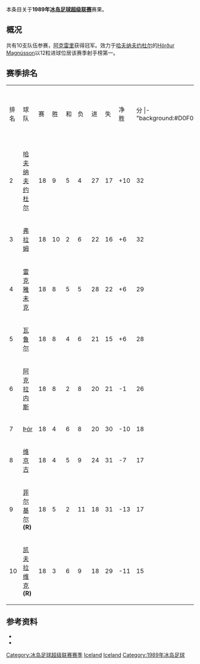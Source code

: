 本条目关于'''1989年[[冰岛足球超级联赛|冰岛足球超级联赛]]'''赛果。

==概况==
共有10支队伍参赛，[[阿克雷里竞技俱乐部|阿克雷里]]获得冠军。效力于[[哈夫纳夫约杜尔体操俱乐部|哈夫纳夫约杜尔]]的[[Hörður_Magnússon|Hörður Magnússon]]以12粒进球位居该赛季射手榜第一。

==赛季排名==
{| class="wikitable" style="text-align: center;"
|排名||球队||赛||胜||和||负||进||失||净胜||分
|-"background:#D0F0C0;"
|1||[[阿克雷里竞技俱乐部|阿克雷里]] '''(C)'''||18||9||7||2||29||15||+14||34
|-
|2||[[哈夫纳夫约杜尔体操俱乐部|哈夫纳夫约杜尔]]||18||9||5||4||27||17||+10||32
|-
|3||[[弗拉姆足球俱乐部|弗拉姆]]||18||10||2||6||22||16||+6||32
|-
|4||[[雷克雅未克足球俱乐部|雷克雅未克]]||18||8||5||5||28||22||+6||29
|-
|5||[[瓦鲁尔足球俱乐部|瓦鲁尔]]||18||8||4||6||21||15||+6||28
|-
|6||[[阿克拉内斯竞技俱乐部|阿克拉内斯]]||18||8||2||8||20||21||-1||26
|-
|7||[[Þór_Akureyri|Þór]]||18||4||6||8||20||30||-10||18
|-
|8||[[维京古雷克雅维克足球会|维京古]]||18||4||5||9||24||31||-7||17
|-
|9||[[菲尔基尔足球俱乐部|菲尔基尔]] '''(R)'''||18||5||2||11||18||31||-13||17
|-
|10||[[凯夫拉维克足球俱乐部|凯夫拉维克]] '''(R)'''||18||3||6||9||18||29||-11||15
|}

==参考资料==
* {{cite web |title=Iceland Final League Tables 1912-1998 |url=http://www.rsssf.com/tablesi/ijshist.html |publisher=[[RSSSF|RSSSF]] |accessdate=2018-06-18 |archive-date=2019-12-25 |archive-url=https://web.archive.org/web/20191225230011/http://rsssf.com/tablesi/ijshist.html |dead-url=no }}
* {{cite web |title=Iceland - Topscorers |url=http://www.rsssf.com/tablesi/ijstops.html |website=www.rsssf.com |publisher=[[RSSSF|RSSSF]] |accessdate=2018-06-18 |archive-date=2019-04-07 |archive-url=https://web.archive.org/web/20190407162501/http://www.rsssf.com/tablesi/ijstops.html |dead-url=no }}

{{冰岛足球超级联赛赛季}}
{{1988–89 in European football (UEFA)}}
{{1989–90 in European Football (UEFA)}}


[[Category:冰岛足球超级联赛赛季|Category:冰岛足球超级联赛赛季]]
[[Category:1988年至1989年本土足球联赛|Iceland]] 
[[Category:1989年至1990年本土足球联赛|Iceland]] 
[[Category:1989年冰岛足球|Category:1989年冰岛足球]]